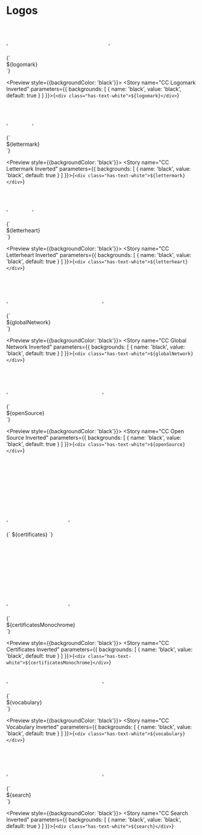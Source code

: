 
<Meta title="Logos" />

# Logos

  '<svg width="266.5205" height="64" viewBox="0 0 304 73" xmlns="http://www.w3.org/2000/svg">' +
  '<use href="logos/cc/logomark.svg#creativecommons"></use>' +
  '</svg>'

<Preview>
  <Story name="CC Logomark">{`
    <div class="has-text-black">${logomark}</div>
  `}</Story>
</Preview>

<Preview style={{backgroundColor: 'black'}}>
  <Story name="CC Logomark Inverted" parameters={{
    backgrounds: [
      { name: 'black', value: 'black', default: true }
    ]
  }}>{`
    <div class="has-text-white">${logomark}</div>
  `}</Story>
</Preview>

  '<svg width="64" height="64" viewBox="5.5 -3.5 64 64" xmlns="http://www.w3.org/2000/svg">' +
  '<use href="logos/cc/lettermark.svg#creativecommons"></use>' +
  '</svg>'

<Preview>
  <Story name="CC Lettermark">{`
    <div class="has-text-black">${lettermark}</div>
  `}</Story>
</Preview>

<Preview style={{backgroundColor: 'black'}}>
  <Story name="CC Lettermark Inverted" parameters={{
    backgrounds: [
      { name: 'black', value: 'black', default: true }
    ]
  }}>{`
    <div class="has-text-white">${lettermark}</div>
  `}</Story>
</Preview>

  '<svg width="64" height="64" viewBox="0 0 46296.26 40689.13" xmlns="http://www.w3.org/2000/svg">' +
  '<use href="logos/cc/letterheart.svg#creativecommons"></use>' +
  '</svg>'

<Preview>
  <Story name="CC Letterheart">{`
    <div class="has-text-black">${letterheart}</div>
  `}</Story>
</Preview>

<Preview style={{backgroundColor: 'black'}}>
  <Story name="CC Letterheart Inverted" parameters={{
    backgrounds: [
      { name: 'black', value: 'black', default: true }
    ]
  }}>{`
    <div class="has-text-white">${letterheart}</div>
  `}</Story>
</Preview>

  '<svg width="250" height="79" viewBox="0 0 250 79" xmlns="http://www.w3.org/2000/svg">' +
  '<use href="logos/products/global_network.svg#globalnetwork"></use>' +
  '</svg>'

<Preview>
  <Story name="CC Global Network">{`
    <div class="has-text-black">${globalNetwork}</div>
  `}</Story>
</Preview>

<Preview style={{backgroundColor: 'black'}}>
  <Story name="CC Global Network Inverted" parameters={{
    backgrounds: [
      { name: 'black', value: 'black', default: true }
    ]
  }}>{`
    <div class="has-text-white">${globalNetwork}</div>
  `}</Story>
</Preview>

  '<svg width="250" height="76" viewBox="0 0 250 76" xmlns="http://www.w3.org/2000/svg">' +
  '<use href="logos/products/open_source.svg#opensource"></use>' +
  '</svg>'


<Preview>
  <Story name="CC Open Source">{`
    <div class="has-text-black">${openSource}</div>
  `}</Story>
</Preview>

<Preview style={{backgroundColor: 'black'}}>
  <Story name="CC Open Source Inverted" parameters={{
    backgrounds: [
      { name: 'black', value: 'black', default: true }
    ]
  }}>{`
    <div class="has-text-white">${openSource}</div>
  `}</Story>
</Preview>

  '<svg width="160" height="174" viewBox="0 0 160 174" xmlns="http://www.w3.org/2000/svg">' +
  '<use href="logos/products/certificates.svg#content"></use>' +
  '<use href="logos/products/certificates.svg#dots"></use>' +
  '</svg>'

<Preview>
  <Story name="CC Certificates">{`
    ${certificates}
  `}</Story>
</Preview>

  '<svg width="160" height="174" viewBox="0 0 160 174" xmlns="http://www.w3.org/2000/svg">' +
  '<use href="logos/products/certificates.svg#content"></use>' +
  '<use href="logos/products/certificates.svg#monochrome"></use>' +
  '</svg>'

<Preview>
  <Story name="CC Certificates Monochrome">{`
    <div class="has-text-black">${certificatesMonochrome}</div>
  `}</Story>
</Preview>

<Preview style={{backgroundColor: 'black'}}>
  <Story name="CC Certificates Inverted" parameters={{
    backgrounds: [
      { name: 'black', value: 'black', default: true }
    ]
  }}>{`
    <div class="has-text-white">${certificatesMonochrome}</div>
  `}</Story>
</Preview>

  '<svg width="250" height="41" viewBox="0 0 250 41" xmlns="http://www.w3.org/2000/svg">' +
  '<use href="logos/products/vocabulary.svg#vocabulary"></use>' +
  '</svg>'

<Preview>
  <Story name="CC Vocabulary">{`
    <div class="has-text-black">${vocabulary}</div>
  `}</Story>
</Preview>

<Preview style={{backgroundColor: 'black'}}>
  <Story name="CC Vocabulary Inverted" parameters={{
    backgrounds: [
      { name: 'black', value: 'black', default: true }
    ]
  }}>{`
    <div class="has-text-white">${vocabulary}</div>
  `}</Story>
</Preview>

  '<svg width="250" height="81" viewBox="0 0 250 81" xmlns="http://www.w3.org/2000/svg">' +
  '<use href="logos/products/search.svg#search"></use>' +
  '</svg>'

<Preview>
  <Story name="CC Search">{`
    <div class="has-text-black">${search}</div>
  `}</Story>
</Preview>

<Preview style={{backgroundColor: 'black'}}>
  <Story name="CC Search Inverted" parameters={{
    backgrounds: [
      { name: 'black', value: 'black', default: true }
    ]
  }}>{`
    <div class="has-text-white">${search}</div>
  `}</Story>
</Preview>
